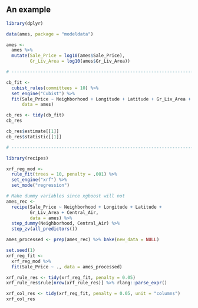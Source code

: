 ## An example

```r
library(dplyr)

data(ames, package = "modeldata")

ames <-
  ames %>%
  mutate(Sale_Price = log10(ames$Sale_Price),
         Gr_Liv_Area = log10(ames$Gr_Liv_Area))

# ------------------------------------------------------------------------------

cb_fit <-
  cubist_rules(committees = 10) %>%
  set_engine("Cubist") %>%
  fit(Sale_Price ~ Neighborhood + Longitude + Latitude + Gr_Liv_Area + Central_Air,
      data = ames)

cb_res <- tidy(cb_fit)
cb_res

cb_res$estimate[[1]]
cb_res$statistic[[1]]

# ------------------------------------------------------------------------------

library(recipes)

xrf_reg_mod <-
  rule_fit(trees = 10, penalty = .001) %>%
  set_engine("xrf") %>%
  set_mode("regression")

# Make dummy variables since xgboost will not
ames_rec <-
  recipe(Sale_Price ~ Neighborhood + Longitude + Latitude +
         Gr_Liv_Area + Central_Air,
         data = ames) %>%
  step_dummy(Neighborhood, Central_Air) %>%
  step_zv(all_predictors())

ames_processed <- prep(ames_rec) %>% bake(new_data = NULL)

set.seed(1)
xrf_reg_fit <-
  xrf_reg_mod %>%
  fit(Sale_Price ~ ., data = ames_processed)

xrf_rule_res <- tidy(xrf_reg_fit, penalty = 0.05)
xrf_rule_res$rule[nrow(xrf_rule_res)] %>% rlang::parse_expr()

xrf_col_res <- tidy(xrf_reg_fit, penalty = 0.05, unit = "columns")
xrf_col_res
```
